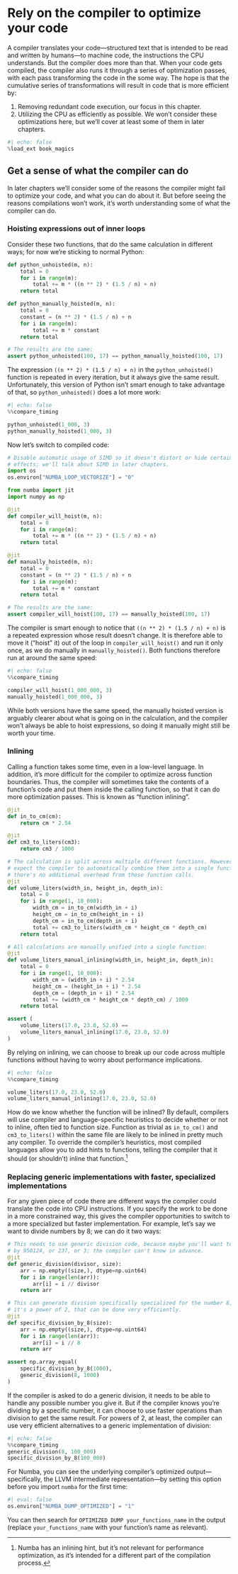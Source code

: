# Rely on the compiler to optimize your code

A compiler translates your code—structured text that is intended to be read and written by humans—to machine code, the instructions the CPU understands.
But the compiler does more than that.
When your code gets compiled, the compiler also runs it through a series of optimization passes, with each pass transforming the code in the some way.
The hope is that the cumulative series of transformations will result in code that is more efficient by:

1. Removing redundant code execution, our focus in this chapter.
2. Utilizing the CPU as efficiently as possible.
   We won't consider these optimizations here, but we'll cover at least some of them in later chapters.

```python
#| echo: false
%load_ext book_magics
```

## Get a sense of what the compiler can do

In later chapters we'll consider some of the reasons the compiler might fail to optimize your code, and what you can do about it.
But before seeing the reasons compilations won't work, it's worth understanding some of what the compiler can do.

### Hoisting expressions out of inner loops

Consider these two functions, that do the same calculation in different ways; for now we're sticking to normal Python:

```python
def python_unhoisted(m, n):
    total = 0
    for i in range(m):
        total += m * ((n ** 2) * (1.5 / n) + n)
    return total

def python_manually_hoisted(m, n):
    total = 0
    constant = (n ** 2) * (1.5 / n) + n
    for i in range(m):
        total += m * constant
    return total

# The results are the same:
assert python_unhoisted(100, 17) == python_manually_hoisted(100, 17)
```

The expression `((n ** 2) * (1.5 / n) + n)` in the `python_unhoisted()` function is repeated in every iteration, but it always give the same result.
Unfortunately, this version of Python isn't smart enough to take advantage of that, so `python_unhoisted()` does a lot more work:

```python
#| echo: false
%%compare_timing

python_unhoisted(1_000, 3)
python_manually_hoisted(1_000, 3)
```

Now let's switch to compiled code:

```python
# Disable automatic usage of SIMD so it doesn't distort or hide certain
# effects; we'll talk about SIMD in later chapters.
import os
os.environ["NUMBA_LOOP_VECTORIZE"] = "0"

from numba import jit
import numpy as np

@jit
def compiler_will_hoist(m, n):
    total = 0
    for i in range(m):
        total += m * ((n ** 2) * (1.5 / n) + n)
    return total

@jit
def manually_hoisted(m, n):
    total = 0
    constant = (n ** 2) * (1.5 / n) + n
    for i in range(m):
        total += m * constant
    return total

# The results are the same:
assert compiler_will_hoist(100, 17) == manually_hoisted(100, 17)
```

The compiler is smart enough to notice that `((n ** 2) * (1.5 / n) + n)` is a repeated expression whose result doesn't change.
It is therefore able to move it ("hoist" it) out of the loop in `compiler_will_hoist()` and run it only once, as we do manually in `manually_hoisted()`.
Both functions therefore run at around the same speed:

```python
#| echo: false
%%compare_timing

compiler_will_hoist(1_000_000, 3)
manually_hoisted(1_000_000, 3)
```

While both versions have the same speed, the manually hoisted version is arguably clearer about what is going on in the calculation, and the compiler won't always be able to hoist expressions, so doing it manually might still be worth your time.

### Inlining

Calling a function takes some time, even in a low-level language.
In addition, it's more difficult for the compiler to optimize across function boundaries.
Thus, the compiler will sometimes take the contents of a function's code and put them inside the calling function, so that it can do more optimization passes.
This is known as "function inlining".

```python
@jit
def in_to_cm(cm):
    return cm * 2.54

@jit
def cm3_to_liters(cm3):
    return cm3 / 1000

# The calculation is split across multiple different functions. However, we can
# expect the compiler to automatically combine them into a single function, so
# there's no additional overhead from those function calls.
@jit
def volume_liters(width_in, height_in, depth_in):
    total = 0
    for i in range(1, 10_000):
        width_cm = in_to_cm(width_in + i)
        height_cm = in_to_cm(height_in + i)
        depth_cm = in_to_cm(depth_in + i)
        total += cm3_to_liters(width_cm * height_cm * depth_cm)
    return total

# All calculations are manually unified into a single function:
@jit
def volume_liters_manual_inlining(width_in, height_in, depth_in):
    total = 0
    for i in range(1, 10_000):
        width_cm = (width_in + i) * 2.54
        height_cm = (height_in + i) * 2.54
        depth_cm = (depth_in + i) * 2.54
        total += (width_cm * height_cm * depth_cm) / 1000
    return total

assert (
    volume_liters(17.0, 23.0, 52.0) ==
    volume_liters_manual_inlining(17.0, 23.0, 52.0)
)
```

By relying on inlining, we can choose to break up our code across multiple functions without having to worry about performance implications.

```python
#| echo: false
%%compare_timing

volume_liters(17.0, 23.0, 52.0)
volume_liters_manual_inlining(17.0, 23.0, 52.0)
```
How do we know whether the function will be inlined?
By default, compilers will use compiler and language-specific heuristics to decide whether or not to inline, often tied to function size.
Function as trivial as `in_to_cm()` and `cm3_to_liters()` within the same file are likely to be inlined in pretty much any compiler.
To override the compiler's heuristics, most compiled languages allow you to add hints to functions, telling the compiler that it should (or shouldn't) inline that function.[^numba]

[^numba]: Numba has an inlining hint, but it's not relevant for performance optimization, as it's intended for a different part of the compilation process.

### Replacing generic implementations with faster, specialized implementations

For any given piece of code there are different ways the compiler could translate the code into CPU instructions.
If you specify the work to be done in a more constrained way, this gives the compiler opportunities to switch to a more specialized but faster implementation.
For example, let's say we want to divide numbers by 8; we can do it two ways:

```python
# This needs to use generic division code, because maybe you'll want to divide
# by 950124, or 237, or 3; the compiler can't know in advance.
@jit
def generic_division(divisor, size):
    arr = np.empty((size,), dtype=np.uint64)
    for i in range(len(arr)):
        arr[i] = i // divisor
    return arr

# This can generate division specifically specialized for the number 8; because
# it's a power of 2, that can be done very efficiently.
@jit
def specific_division_by_8(size):
    arr = np.empty((size,), dtype=np.uint64)
    for i in range(len(arr)):
        arr[i] = i // 8
    return arr

assert np.array_equal(
    specific_division_by_8(1000),
    generic_division(8, 1000)
)
```

If the compiler is asked to do a generic division, it needs to be able to handle any possible number you give it.
But if the compiler knows you're dividing by a specific number, it can choose to use faster operations than division to get the same result.
For powers of 2, at least, the compiler can use very efficient alternatives to a generic implementation of division:

```python
#| echo: false
%%compare_timing
generic_division(8, 100_000)
specific_division_by_8(100_000)
```

::: {.callout-note}
For Numba, you can see the underlying compiler's optimized output—specifically, the LLVM intermediate representation—by setting this option before you import `numba` for the first time:

```python
#| eval: false
os.environ["NUMBA_DUMP_OPTIMIZED"] = "1"
```

You can then search for `OPTIMIZED DUMP your_functions_name` in the output (replace `your_functions_name` with your function's name as relevant).
:::
